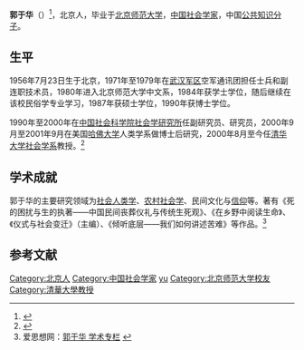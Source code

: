 '''郭于华'''（{{bd|1956年|7月23日}}）<ref>{{Cite web |url=http://soci.cssn.cn/shx/shx_qyh/201312/t20131218_911824.shtml |title=《郭於華》：“郭于华，女 ，汉族，1956年7月23日出生于北京。” |accessdate=2020年7月12日 |archive-date=2018年12月26日 |archive-url=https://web.archive.org/web/20181226153709/http://soci.cssn.cn/shx/shx_qyh/201312/t20131218_911824.shtml |dead-url=no }}</ref>，北京人，毕业于[[北京师范大学|北京师范大学]]，[[中国社会学家|中国社会学家]]，中国[[公共知识分子|公共知识分子]]。

== 生平 ==
1956年7月23日生于北京，1971年至1979年在[[武汉军区|武汉军区]]空军通讯团担任士兵和副连职技术员，1980年进入北京师范大学中文系，1984年获学士学位，随后继续在该校民俗学专业学习，1987年获硕士学位，1990年获博士学位。

1990年至2000年在[[中国社会科学院|中国社会科学院]][[中国社会科学院社会学研究所|社会学研究所]]任副研究员、研究员，2000年9月至2001年9月在美国[[哈佛大学|哈佛大学]]人类学系做博士后研究，2000年8月至今任[[清华大学社会学系|清华大学社会学系]]教授。<ref>{{Cite web |url=http://www.tsinghua.edu.cn/publish/Soc/3013/2010/20101219233409741674312/20101219233409741674312_.html |title=郭于华简介 |access-date=2016-03-08 |archive-url=https://web.archive.org/web/20160308230404/http://www.tsinghua.edu.cn/publish/Soc/3013/2010/20101219233409741674312/20101219233409741674312_.html |archive-date=2016-03-08 |dead-url=yes }}</ref>

== 学术成就 ==
郭于华的主要研究领域为[[社会人类学|社会人类学]]、[[农村社会学|农村社会学]]、民间文化与[[信仰|信仰]]等。著有《死的困扰与生的执著——中国民间丧葬仪礼与传统生死观》、《在乡野中阅读生命》、《仪式与社会变迁》（主编）、《倾听底层——我们如何讲述苦难》等作品。<ref name="爱思想网">爱思想网：[http://www.aisixiang.com/thinktank/guoyuhua.html 郭于华 学术专栏] {{Wayback|url=http://www.aisixiang.com/thinktank/guoyuhua.html |date=20160308225813 }}</ref>

== 参考文献 ==
{{reflist}}

{{normdaten}}
{{DEFAULTSORT:guo yuhua}}
[[Category:北京人|Category:北京人]]
[[Category:中国社会学家|Category:中国社会学家]]
[[Category:郭姓|yu]]
[[Category:北京师范大学校友|Category:北京师范大学校友]]
[[Category:清華大學教授|Category:清華大學教授]]